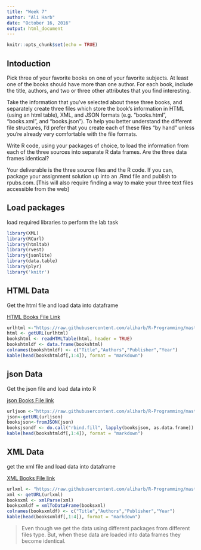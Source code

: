 ---
title: "Week 7"
author: "Ali Harb"
date: "October 16, 2016"
output: html_document
---

```{r setup, include=FALSE}
knitr::opts_chunk$set(echo = TRUE)
```

## Intoduction 

Pick three of your favorite books on one of your favorite subjects. At least one of the books should have more than one author. For each book, include the title, authors, and two or three other attributes that you find interesting.

Take the information that you've selected about these three books, and separately create three files which store the book's information in HTML (using an html table), XML, and JSON formats (e.g. "books.html", "books.xml", and "books.json"). To help you better understand the different file structures, I'd prefer that you create each of these files "by hand" unless you're already very comfortable with the file formats.

Write R code, using your packages of choice, to load the information from each of the three sources into separate R data frames. Are the three data frames identical?

Your deliverable is the three source files and the R code. If you can, package your assignment solution up into an .Rmd file and publish to rpubs.com. [This will also require finding a way to make your three text files accessible from the web]

## Load packages 

load required libraries to perform the lab task 

```{r message=FALSE}
library(XML)
library(RCurl)
library(htmltab)
library(rvest)
library(jsonlite)
library(data.table)
library(plyr)
library('knitr')
```

## HTML Data

Get the html file and load data into dataframe 

[HTML Books File Link](https://raw.githubusercontent.com/aliharb/R-Programming/master/books.html)

```{r }
urlhtml <-"https://raw.githubusercontent.com/aliharb/R-Programming/master/books.html"
html <- getURL(urlhtml)
bookshtml <- readHTMLTable(html, header = TRUE)
bookshtmldf <- data.frame(bookshtml)
colnames(bookshtmldf) <- c("Title","Authors","Publisher","Year")
kable(head(bookshtmldf[,1:4]), format = "markdown")
```

## json Data

Get the json file and load data into R 

[json Books File link](https://raw.githubusercontent.com/aliharb/R-Programming/master/Books.json)

```{r }
urljson <-"https://raw.githubusercontent.com/aliharb/R-Programming/master/Books.json"
json<-getURL(urljson)
booksjson<-fromJSON(json)
booksjsondf <- do.call("rbind.fill", lapply(booksjson, as.data.frame))
kable(head(bookshtmldf[,1:4]), format = "markdown")
```

## XML Data

get the xml file and load data into dataframe

[XML Books File link](https://raw.githubusercontent.com/aliharb/R-Programming/master/books.xml)

```{r}
urlxml <- "https://raw.githubusercontent.com/aliharb/R-Programming/master/books.xml"
xml <- getURL(urlxml)
booksxml <- xmlParse(xml)
booksxmldf = xmlToDataFrame(booksxml)
colnames(booksxmldf) <- c("Title","Authors","Publisher","Year")
kable(head(booksxmldf[,1:4]), format = "markdown")
```

> Even though we get the data using different packages from different files type. But, when these data are loaded into data frames they become identical. 
